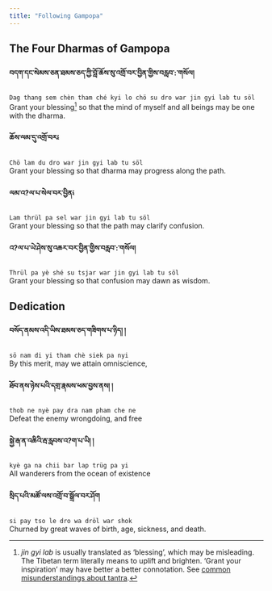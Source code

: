 ```yaml
---
title: "Following Gampopa"
---
```


## The Four Dharmas of Gampopa

#### **བདག་དང་སེམས་ཅན་ཐམས་ཅད་ཀྱི་བློ་ཆོས་སུ་འགྲོ་བར་བྱིན་གྱིས་བརླབ་:་གསོལ།**
`Dag thang sem chèn tham ché kyi lo chö su dro war jin gyi lab tu söl`<br>
Grant your blessing[^1] so that the mind of myself and all beings may be one with the dharma.

#### **ཆོས་ལམ་དུ་འགྲོ་བར༴**
`Chö lam du dro war jin gyi lab tu söl`<br>
Grant your blessing so that dharma may progress along the path.

#### **ལམ་འ?ལ་པ་སེལ་བར་བྱིན༴**
`Lam thrül pa sel war jin gyi lab tu söl`<br>
Grant your blessing so that the path may clarify confusion.

#### **འ?ལ་པ་ཡེ་ཤེས་སུ་འཆར་བར་བྱིན་གྱིས་བརླབ་:་གསོལ།**

`Thrül pa yè shé su tsjar war jin gyi lab tu söl`<br>
Grant your blessing so that confusion may dawn as wisdom.

[^1]: _jin gyi lab_ is usually translated as 'blessing', which may be misleading. The Tibetan term literally means to uplift and brighten. 'Grant your inspiration' may have better a better connotation. See [common misunderstandings about tantra](https://studybuddhism.com/en/tibetan-buddhism/tantra/buddhist-tantra/common-misunderstandings-about-tantra).


## Dedication

#### **བསོད་ནམས་འདི་ཡིས་ཐམས་ཅད་གཟིགས་པ་ཉིད། །**
`sö nam di yi tham chè siek pa nyi`<br>
By this merit, may we attain omniscience,

#### **ཐོབ་ནས་ཉེས་པའི་དགྲ་རྣམས་ཕམ་བྱས་ནས། །**
`thob ne nyè pay dra nam pham che ne`<br>
Defeat the enemy wrongdoing, and free

#### **སྐྱེ་རྒ་ན་འཆིའི་རྦ་རླབས་འ?ག་པ་ཡི། །**
`kyè ga na chii bar lap trüg pa yi`<br>
All wanderers from the ocean of existence

#### **སྲིད་པའི་མཚོ་ལས་འགྲོ་བ་སྒྲོལ་བར་ཤོག**
`si pay tso le dro wa dröl war shok`<br>
Churned by great waves of birth, age, sickness, and death.
